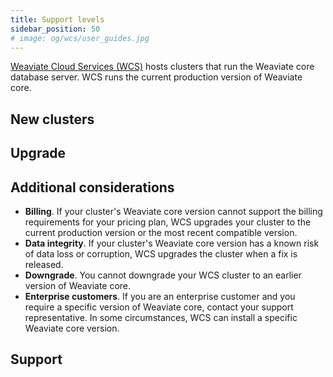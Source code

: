 ```yaml
---
title: Support levels
sidebar_position: 50
# image: og/wcs/user_guides.jpg
---
```


[Weaviate Cloud Services (WCS)](https://console.weaviate.cloud/) hosts clusters that run the Weaviate core database server. WCS runs the current production version of Weaviate core. 

## New clusters


## Upgrade

## Additional considerations

- **Billing**. If your cluster's Weaviate core version cannot support the billing requirements for your pricing plan, WCS upgrades your cluster to the current production version or the most recent compatible version. 
- **Data integrity**. If your cluster's Weaviate core version has a known risk of data loss or corruption, WCS upgrades the cluster when a fix is released.
- **Downgrade**. You cannot downgrade your WCS cluster to an earlier version of Weaviate core.
- **Enterprise customers**. If you are an enterprise customer and you require a specific version of Weaviate core, contact your support representative. In some circumstances, WCS can install a specific Weaviate core version.

## Support


<SupportAndTrouble />


<CustomScriptLoader/>